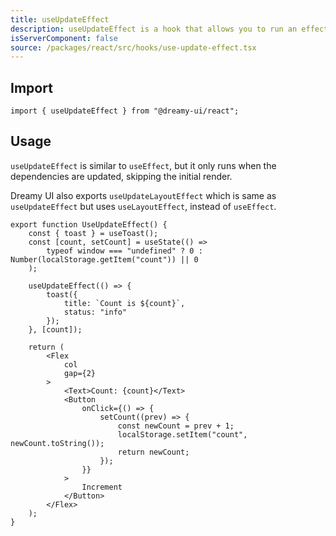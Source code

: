 ```yaml
---
title: useUpdateEffect
description: useUpdateEffect is a hook that allows you to run an effect only when the dependencies are updated, skipping the first render.
isServerComponent: false
source: /packages/react/src/hooks/use-update-effect.tsx
---
```


## Import

```tsx
import { useUpdateEffect } from "@dreamy-ui/react";
```

## Usage

`useUpdateEffect` is similar to `useEffect`, but it only runs when the dependencies are updated, skipping the initial render.

Dreamy UI also exports `useUpdateLayoutEffect` which is same as `useUpdateEffect` but uses `useLayoutEffect`, instead of `useEffect`.

<Wrapper>
	<UseUpdateEffect />
</Wrapper>

```tsx
export function UseUpdateEffect() {
    const { toast } = useToast();
    const [count, setCount] = useState(() =>
        typeof window === "undefined" ? 0 : Number(localStorage.getItem("count")) || 0
    );

    useUpdateEffect(() => {
        toast({
            title: `Count is ${count}`,
            status: "info"
        });
    }, [count]);

    return (
        <Flex
            col
            gap={2}
        >
            <Text>Count: {count}</Text>
            <Button
                onClick={() => {
                    setCount((prev) => {
                        const newCount = prev + 1;
                        localStorage.setItem("count", newCount.toString());
                        return newCount;
                    });
                }}
            >
                Increment
            </Button>
        </Flex>
    );
}
```